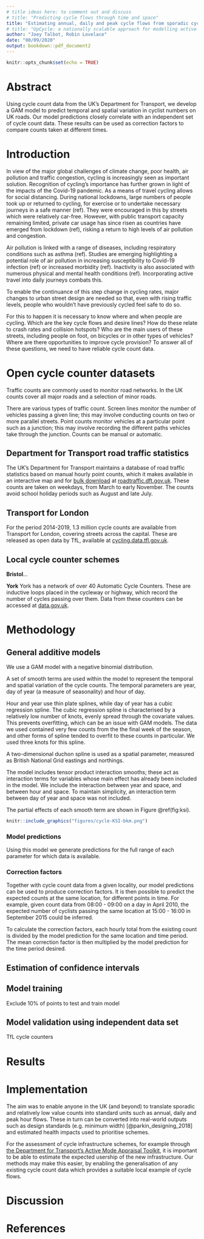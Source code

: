 ```yaml
---
# title ideas here: to comment out and discuss
# title: "Predicting cycle flows through time and space"
title: "Estimating annual, daily and peak cycle flows from sporadic cycle counters: a nationally scalable approach"
# title: "UpCycle: a nationally scalable approach for modelling active transport flows based on open count data"
author: "Joey Talbot, Robin Lovelace"
date: "08/09/2020"
output: bookdown::pdf_document2
---
```


<!-- Strategy: submit it to Transportation Research Part D -->

```r
knitr::opts_chunk$set(echo = TRUE)
```

# Abstract

Using cycle count data from the UK's Department for Transport, we develop a GAM model to predict temporal and spatial variation in cyclist numbers on UK roads. 
Our model predictions closely correlate with an independent set of cycle count data. 
These results can be used as correction factors to compare counts taken at different times.

# Introduction

In view of the major global challenges of climate change, poor health, air pollution and traffic congestion, cycling is increasingly seen as important solution. 
Recognition of cycling’s importance has further grown in light of the impacts of the Covid-19 pandemic. 
As a means of travel cycling allows for social distancing.
During national lockdowns, large numbers of people took up or returned to cycling, for exercise or to undertake necessary journeys in a safe manner (ref). 
They were encouraged in this by streets which were relatively car-free.
However, with public transport capacity remaining limited, private car usage has since risen as countries have emerged from lockdown (ref), risking a return to high levels of air pollution and congestion.

Air pollution is linked with a range of diseases, including respiratory conditions such as asthma (ref). 
Studies are emerging highlighting a potential role of air pollution in increasing susceptibility to Covid-19 infection (ref) or increased morbidity (ref). 
Inactivity is also associated with numerous physical and mental health conditions (ref). 
Incorporating active travel into daily journeys combats this.

To enable the continuance of this step change in cycling rates, major changes to urban street design are needed so that, even with rising traffic levels, people who wouldn’t have previously cycled feel safe to do so.

For this to happen it is necessary to know where and when people are cycling.
Which are the key cycle flows and desire lines?
How do these relate to crash rates and collision hotspots?
Who are the main users of these streets, including people on foot, on bicycles or in other types of vehicles?
Where are there opportunities to improve cycle provision?
To answer all of these questions, we need to have reliable cycle count data.

# Open cycle counter datasets

Traffic counts are commonly used to monitor road networks.
In the UK counts cover all major roads and a selection of minor roads. 

There are various types of traffic count. 
Screen lines monitor the number of vehicles passing a given line; this may involve conducting counts on two or more parallel streets.
Point counts monitor vehicles at a particular point such as a junction; this may involve recording the different paths vehicles take through the junction.
Counts can be manual or automatic.


## Department for Transport road traffic statistics 

The UK's Department for Transport maintains a database of road traffic statistics based on manual hourly point counts, which it makes available in an interactive map and for [bulk download](https://roadtraffic.dft.gov.uk/downloads)
<!-- , in .zip and .csv formats, -->
at [roadtraffic.dft.gov.uk](https://roadtraffic.dft.gov.uk).
These counts are taken on weekdays, from March to early November. 
The counts avoid school holiday periods such as August and late July. 


## Transport for London

For the period 2014-2019, 1.3 million cycle counts are available from Transport for London, covering streets across the capital. 
These are released as open data by TfL, available at [cycling.data.tfl.gov.uk](https://cycling.data.tfl.gov.uk/).

## Local cycle counter schemes

**Bristol**...

**York**
York has a network of over 40 Automatic Cycle Counters. These are inductive loops placed in the cycleway or highway, which record the number of cycles passing over them. Data from these counters can be accessed at [data.gov.uk](https://data.gov.uk/dataset/eac3af51-37e4-4f99-97c3-6cd2994b9acc/automatic-cycle-counters).



# Methodology


<!-- ## Exploratory data analysis -->


<!-- ## Univariate models -->


<!-- ## Multivariate -->


<!-- ## Time series analysis -->

## General additive models


We use a GAM model with a negative binomial distribution.

A set of smooth terms are used within the model to represent the temporal and spatial variation of the cycle counts.
The temporal parameters are year, day of year (a measure of seasonality) and hour of day.

Hour and year use thin plate splines, while day of year has a cubic regression spline.
The cubic regression spline is characterised by a relatively low number of knots, evenly spread through the covariate values.
This prevents overfitting, which can be an issue with GAM models.
The data we used contained very few counts from the the final week of the season, and other forms of spline tended to overfit to these counts in particular.
We used three knots for this spline.

A two-dimensional duchon spline is used as a spatial parameter, measured as British National Grid eastings and northings. 

The model includes tensor product interaction smooths; these act as interaction terms for variables whose main effect has already been included in the model. 
We include the interaction between year and space, and between hour and space. 
To maintain simplicity, an interaction term between day of year and space was not included.

The partial effects of each smooth term are shown in Figure \@ref(fig:ksi). 

```r
knitr::include_graphics("figures/cycle-KSI-bkm.png")
```

### Model predictions

Using this model we generate predictions for the full range of each parameter for which data is available. 


### Correction factors
Together with cycle count data from a given locality, our model predictions can be used to produce correction factors. 
It is then possible to predict the expected counts at the same location, for different points in time. 
For example, given count data from 08:00 - 09:00 on a day in April 2010, the expected number of cyclists passing the same location at 15:00 - 16:00 in September 2015 could be inferred.

To calculate the correction factors, each hourly total from the existing count is divided by the model prediction for the same location and time period. 
The mean correction factor is then multiplied by the model prediction for the time period desired.


## Estimation of confidence intervals

<!-- ## R function -->

<!-- We have written an R function that computes these predictions.  -->

<!-- The input to this is cycle count data from a given location and time period, covering at least one hour. The function if flexible as to the number of hours of data to be inputted. Each hour of input data contributes to mean correction factors, which are then used to estimate   -->

## Model training

Exclude 10% of points to test and train model

## Model validation using independent data set

TfL cycle counters

# Results


# Implementation

The aim was to enable anyone in the UK (and beyond) to translate sporadic and relatively low value counts into standard units such as annual, daily and peak hour flows.
These in turn can be converted into real-world outputs such as design standards (e.g. minimum width) [@parkin_designing_2018] and estimated health impacts used to prioritise schemes.

For the assessment of cycle infrastructure schemes, for example through [the Department for Transport's Active Mode Appraisal Toolkit](https://www.gov.uk/government/publications/tag-unit-a5-1-active-mode-appraisal), it is important to be able to estimate the expected usership of the new infrastructure. 
Our methods may make this easier, by enabling the generalisation of any existing cycle count data which provides a suitable local example of cycle flows.



# Discussion

# References
